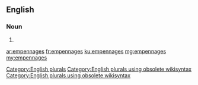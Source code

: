 ==English==

===Noun===
{{head|en}}

# {{plural of|empennage}}

[[Category:English plurals]][[Category:English plurals using obsolete wikisyntax]][[Category:English plurals using obsolete wikisyntax]]

[[ar:empennages]]
[[fr:empennages]]
[[ku:empennages]]
[[mg:empennages]]
[[my:empennages]]